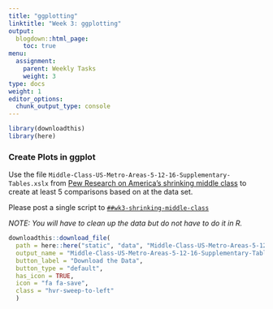 ```yaml
---
title: "ggplotting"
linktitle: "Week 3: ggplotting"
output:
  blogdown::html_page:
    toc: true
menu:
  assignment:
    parent: Weekly Tasks
    weight: 3
type: docs
weight: 1
editor_options: 
  chunk_output_type: console
---
```


<style>
.hvr-sweep-to-left {
  display: inline-block;
  vertical-align: middle;
  -webkit-transform: perspective(1px) translateZ(0);
  transform: perspective(1px) translateZ(0);
  box-shadow: 0 0 1px rgba(0, 0, 0, 0);
  position: relative;
  -webkit-transition-property: color;
  transition-property: color;
  -webkit-transition-duration: 0.25s;
  transition-duration: 0.25s;
}

.hvr-sweep-to-left:before {
  content: "";
  position: absolute;
  z-index: -1;
  top: 0;
  left: 0;
  right: 0;
  bottom: 0;
  background: #733367;
  -webkit-transform: scaleX(0);
  transform: scaleX(0);
  -webkit-transform-origin: 100% 50%;
  transform-origin: 100% 50%;
  -webkit-transition-property: transform;
  transition-property: transform;
  -webkit-transition-duration: 0.3s;
  transition-duration: 0.3s;
  -webkit-transition-timing-function: ease-out;
  transition-timing-function: ease-out;
}

.hvr-sweep-to-left:hover, .hvr-sweep-to-left:focus, .hvr-sweep-to-left:active {
  color: white;
}

.hvr-sweep-to-left:hover:before, .hvr-sweep-to-left:focus:before, .hvr-sweep-to-left:active:before {
  -webkit-transform: scaleX(1);
  transform: scaleX(1);
}
</style>

```r
library(downloadthis)
library(here)
```
  
### Create Plots in ggplot

Use the file `Middle-Class-US-Metro-Areas-5-12-16-Supplementary-Tables.xslx` from [Pew Research on America’s shrinking middle class](https://www.pewsocialtrends.org/2016/05/11/americas-shrinking-middle-class-a-close-look-at-changes-within-metropolitan-areas/){target="_blank"} to create at least 5 comparisons based on at the data set. 

Please post a single script to  [`##wk3-shrinking-middle-class`](https://2021edp693e.slack.com/archives/C01MB8CN6D9){target="_blank"}

*NOTE: You will have to clean up the data but do not have to do it in R.*

```r
downloadthis::download_file(
  path = here::here("static", "data", "Middle-Class-US-Metro-Areas-5-12-16-Supplementary-Tables.xlsx"),
  output_name = "Middle-Class-US-Metro-Areas-5-12-16-Supplementary-Tables",
  button_label = "Download the Data",
  button_type = "default",
  has_icon = TRUE,
  icon = "fa fa-save",
  class = "hvr-sweep-to-left"
  )
```


